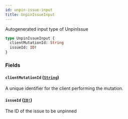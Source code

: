 ```yaml
---
id: unpin-issue-input
title: UnpinIssueInput
---
```


Autogenerated input type of UnpinIssue

```graphql
type UnpinIssueInput {
  clientMutationId: String
  issueId: ID!
}
```

### Fields

#### `clientMutationId` ([`String`](/docs/api/scalars/string))

A unique identifier for the client performing the mutation.

#### `issueId` ([`ID!`](/docs/api/scalars/id))

The ID of the issue to be unpinned
